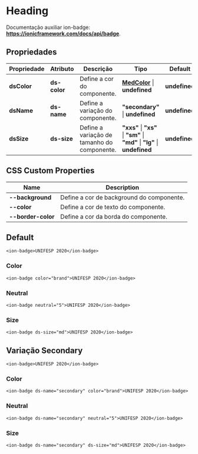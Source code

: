 
<Meta title="Components/Global/Subtitle/Usage" />

# Heading

Documentação auxiliar ion-badge: **https://ionicframework.com/docs/api/badge**.

## Propriedades

| Propriedade  | Atributo     | Descrição                                   | Tipo                                                                                                                   | Default       |
| ------------ | ------------ | ------------------------------------------- | ---------------------------------------------------------------------------------------------------------------------- | ------------- |
| **dsColor**  | **ds-color** | Define a cor do componente.                 | **[MedColor](http://desenv.ordomederi.com/templarios/?path=/story/enums-enums--page#medcolors)** \| **undefined**  | **undefined** |
| **dsName**   | **ds-name**  | Define a variação do componente.            | **"secondary"**  \| **undefined**                                                                                      | **undefined** |
| **dsSize**   | **ds-size**  | Define a variação de tamanho do componente. | **"xxs"** \| **"xs"** \| **"sm"** \| **"md"** \| **"lg"** \| **undefined**                                             | **undefined** |

## CSS Custom Properties

| Name               | Description                                   |
| ------------------ | --------------------------------------------- |
| **--background**   | Define a cor de background do componente.     |
| **--color**        | Define a cor de texto do componente.          |
| **--border-color** | Define a cor da borda do componente.          |

## Default

```
<ion-badge>UNIFESP 2020</ion-badge>
```

### Color

```
<ion-badge color="brand">UNIFESP 2020</ion-badge>
```

### Neutral

```
<ion-badge neutral="5">UNIFESP 2020</ion-badge>
```

### Size

```
<ion-badge ds-size="md">UNIFESP 2020</ion-badge>
```

## Variação Secondary

```
<ion-badge>UNIFESP 2020</ion-badge>
```

### Color

```
<ion-badge ds-name="secondary" color="brand">UNIFESP 2020</ion-badge>
```

### Neutral

```
<ion-badge ds-name="secondary" neutral="5">UNIFESP 2020</ion-badge>
```

### Size

```
<ion-badge ds-name="secondary" ds-size="md">UNIFESP 2020</ion-badge>
```
